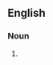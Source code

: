 ==English==

===Noun===
{{en-noun|head=[[life]] [[of]] [[Reilly]]|-}}

# {{context|rare|lang=en}} {{alternative spelling of|life of Riley}}